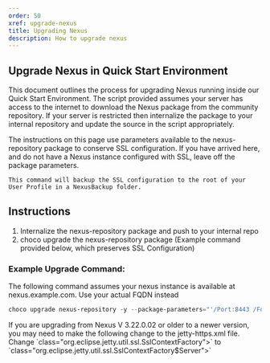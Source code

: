 ```yaml
---
order: 50
xref: upgrade-nexus
title: Upgrading Nexus
description: How to upgrade nexus
---
```


## Upgrade Nexus in Quick Start Environment

This document outlines the process for upgrading Nexus running inside our Quick Start Environment.
The script provided assumes your server has access to the internet to download the Nexus package from the community repository.
If your server is restricted then internalize the package to your internal repository and update the source in the script appropriately.

<Callout type="warning">
    The instructions on this page use parameters available to the nexus-repository package to conserve SSL configuration. If you have arrived here,
    and do not have a Nexus instance configured with SSL, leave off the package parameters.

    This command will backup the SSL configuration to the root of your User Profile in a NexusBackup folder.
</Callout>

## Instructions

1. Internalize the nexus-repository package and push to your internal repo
2. choco upgrade the nexus-repository package (Example command provided below, which preserves SSL Configuration)

### Example Upgrade Command:

<Callout type="info">
    The following command assumes your nexus instance is available at nexus.example.com. Use your actual FQDN instead
</Callout>

```powershell
choco upgrade nexus-repository -y --package-parameters="'/Port:8443 /Fqdn:""nexus.example.com"" /BackupSslConfig'"
```

<Callout type="info">
    If you are upgrading from Nexus V 3.22.0.02 or older to a newer version, you may need to make the following change to the jetty-https.xml file.
    Change `class="org.eclipse.jetty.util.ssl.SslContextFactory">` to `class="org.eclipse.jetty.util.ssl.SslContextFactory$Server">`
</Callout>